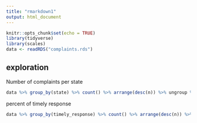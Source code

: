```yaml
---
title: "rmarkdown1"
output: html_document
---
```


```r
knitr::opts_chunk$set(echo = TRUE)
library(tidyverse)
library(scales)
data <- readRDS("complaints.rds")

```

## exploration
Number of complaints per state

```r
data %>% group_by(state) %>% count() %>% arrange(desc(n)) %>% ungroup %>% mutate(prop=percent(n/sum(n)))


```
percent of timely response

```r
data %>% group_by(timely_response) %>% count() %>% arrange(desc(n)) %>% ungroup %>% mutate(prop=percent(n/sum(n)))



```